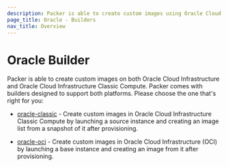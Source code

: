 ```yaml
---
description: Packer is able to create custom images using Oracle Cloud Infrastructure.
page_title: Oracle - Builders
nav_title: Overview
---
```


# Oracle Builder

Packer is able to create custom images on both Oracle Cloud Infrastructure and
Oracle Cloud Infrastructure Classic Compute. Packer comes with builders
designed to support both platforms. Please choose the one that's right for you:

- [oracle-classic](/docs/builders/oracle-classic) - Create custom images
  in Oracle Cloud Infrastructure Classic Compute by launching a source
  instance and creating an image list from a snapshot of it after
  provisioning.

- [oracle-oci](/docs/builders/oracle-oci) - Create custom images in
  Oracle Cloud Infrastructure (OCI) by launching a base instance and creating
  an image from it after provisioning.
